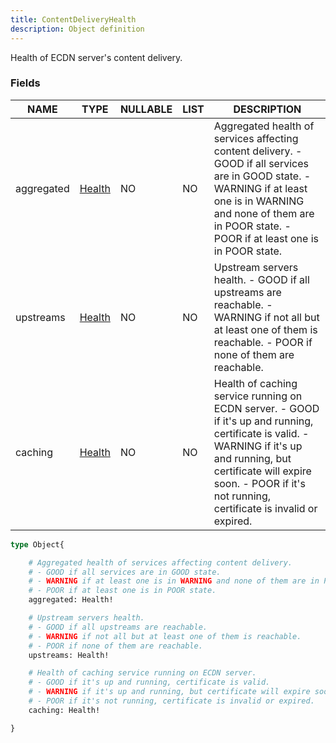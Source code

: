 ```yaml
---
title: ContentDeliveryHealth
description: Object definition
---
```


Health of ECDN server's content delivery.

### Fields

| NAME | TYPE | NULLABLE | LIST | DESCRIPTION |
| - | - | - | - | - |
| aggregated | [Health](../ecdn-api-enums/Health) | NO | NO | Aggregated health of services affecting content delivery. - GOOD if all services are in GOOD state. - WARNING if at least one is in WARNING and none of them are in POOR state. - POOR if at least one is in POOR state. | 
| upstreams | [Health](../ecdn-api-enums/Health) | NO | NO | Upstream servers health. - GOOD if all upstreams are reachable. - WARNING if not all but at least one of them is reachable. - POOR if none of them are reachable. | 
| caching | [Health](../ecdn-api-enums/Health) | NO | NO | Health of caching service running on ECDN server. - GOOD if it's up and running, certificate is valid. - WARNING if it's up and running, but certificate will expire soon. - POOR if it's not running, certificate is invalid or expired. | 

```graphql
type Object{

	# Aggregated health of services affecting content delivery.
	# - GOOD if all services are in GOOD state.
	# - WARNING if at least one is in WARNING and none of them are in POOR state.
	# - POOR if at least one is in POOR state.
	aggregated: Health!

	# Upstream servers health.
	# - GOOD if all upstreams are reachable.
	# - WARNING if not all but at least one of them is reachable.
	# - POOR if none of them are reachable.
	upstreams: Health!

	# Health of caching service running on ECDN server.
	# - GOOD if it's up and running, certificate is valid.
	# - WARNING if it's up and running, but certificate will expire soon.
	# - POOR if it's not running, certificate is invalid or expired.
	caching: Health!

}
```

